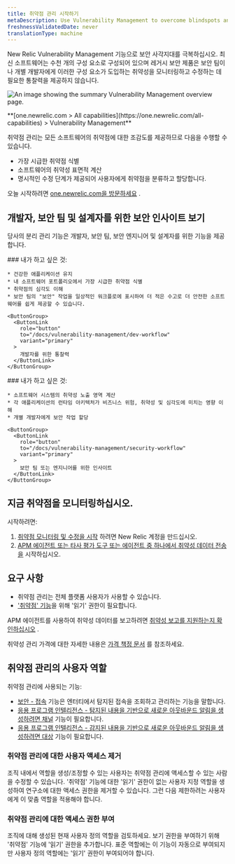 ```yaml
---
title: 취약점 관리 시작하기
metaDescription: Use Vulnerability Management to overcome blindspots and remediate vulnerabilities.
freshnessValidatedDate: never
translationType: machine
---
```



New Relic Vulnerability Management 기능으로 보안 사각지대를 극복하십시오. 최신 소프트웨어는 수천 개의 구성 요소로 구성되어 있으며 레거시 보안 제품은 보안 팀이나 개별 개발자에게 이러한 구성 요소가 도입하는 취약성을 모니터링하고 수정하는 데 필요한 통찰력을 제공하지 않습니다.

<img
  title="Vulnerability Management overview"
  alt="An image showing the summary Vulnerability Management overview page."
  src={vmOverview}
/>

<figcaption>
  <DoNotTranslate>
    **[one.newrelic.com > All capabilities](https://one.newrelic.com/all-capabilities) > Vulnerability Management**
  </DoNotTranslate>
</figcaption>

취약점 관리는 모든 소프트웨어의 취약점에 대한 조감도를 제공하므로 다음을 수행할 수 있습니다.

* 가장 시급한 취약점 식별
* 소프트웨어의 취약성 표면적 계산
* 명시적인 수정 단계가 제공되어 사용자에게 취약점을 분류하고 할당합니다.

오늘 시작하려면 [one.newrelic.com을 방문하세요](https://one.newrelic.com/vulnerability-management) .

## 개발자, 보안 팀 및 설계자를 위한 보안 인사이트 보기

당사의 분리 관리 기능은 개발자, 보안 팀, 보안 엔지니어 및 설계자를 위한 기능을 제공합니다.

<SideBySide>
  <Side>
    ### 내가 하고 싶은 것:

    * 건강한 애플리케이션 유지
    * 내 소프트웨어 포트폴리오에서 가장 시급한 취약점 식별
    * 취약점의 심각도 이해
    * 보안 팀의 "보안" 작업을 일상적인 워크플로에 표시하여 더 적은 수고로 더 안전한 소프트웨어를 쉽게 제공할 수 있습니다.

    <ButtonGroup>
      <ButtonLink
        role="button"
        to="/docs/vulnerability-management/dev-workflow"
        variant="primary"
      >
        개발자를 위한 통찰력
      </ButtonLink>
    </ButtonGroup>
  </Side>

  <Side>
    ### 내가 하고 싶은 것:

    * 소프트웨어 시스템의 취약성 노출 영역 계산
    * 각 애플리케이션의 런타임 아키텍처가 비즈니스 위험, 취약성 및 심각도에 미치는 영향 이해
    * 개별 개발자에게 보안 작업 할당

    <ButtonGroup>
      <ButtonLink
        role="button"
        to="/docs/vulnerability-management/security-workflow"
        variant="primary"
      >
        보안 팀 또는 엔지니어를 위한 인사이트
      </ButtonLink>
    </ButtonGroup>
  </Side>
</SideBySide>

## 지금 취약점을 모니터링하십시오.

시작하려면:

1. [취약점 모니터링 및 수정을 시작](https://one.newrelic.com/vulnerability-management) 하려면 New Relic 계정을 만드십시오.
2. [APM 에이전트 또는 타사 평가 도구 또는 에이전트 중 하나에서 취약성 데이터 전송을](/docs/vulnerability-management/integrations/intro) 시작하십시오.

## 요구 사항

* 취약점 관리는 전체 플랫폼 사용자가 사용할 수 있습니다.
* ['취약점' 기능](/docs/accounts/accounts-billing/new-relic-one-user-management/user-permissions/#security)을 위해 '읽기' 권한이 필요합니다.

APM 에이전트를 사용하여 취약성 데이터를 보고하려면 [취약성 보고를 지원하는지 확인하십시오](/docs/vulnerability-management/integrations/intro/#apm-agents) .

취약성 관리 가격에 대한 자세한 내용은 [가격 책정 문서](/docs/licenses/license-information/usage-plans/new-relic-one-usage-plan-descriptions/#list-price) 를 참조하세요.

## 취약점 관리의 사용자 역할

취약점 관리에 사용되는 기능:

* [보안 - 접속](/docs/accounts/accounts-billing/new-relic-one-user-management/user-permissions/#security) 기능은 엔터티에서 탐지된 접속을 조회하고 관리하는 기능을 말합니다.
* [응용 프로그램 인텔리전스 - 탐지된 내용을 기반으로 새로운 아웃바운드 알림을 생성하려면 채널](/docs/accounts/accounts-billing/new-relic-one-user-management/user-permissions/#applied-intelligence) 기능이 필요합니다.
* [응용 프로그램 인텔리전스 - 감지된 내용을 기반으로 새로운 아웃바운드 알림을 생성하려면 대상](/docs/accounts/accounts-billing/new-relic-one-user-management/user-permissions/#applied-intelligence) 기능이 필요합니다.

### 취약점 관리에 대한 사용자 액세스 제거

조직 내에서 역할을 생성/조정할 수 있는 사용자는 취약점 관리에 액세스할 수 있는 사람을 수정할 수 있습니다. '취약점' 기능에 대한 '읽기' 권한이 없는 사용자 지정 역할을 생성하여 연구소에 대한 액세스 권한을 제거할 수 있습니다. 그런 다음 제한하려는 사용자에게 이 맞춤 역할을 적용해야 합니다.

### 취약점 관리에 대한 액세스 권한 부여

조직에 대해 생성된 현재 사용자 정의 역할을 검토하세요. 보기 권한을 부여하기 위해 '취약점' 기능에 '읽기' 권한을 추가합니다. 표준 역할에는 이 기능이 자동으로 부여되지만 사용자 정의 역할에는 '읽기' 권한이 부여되어야 합니다.